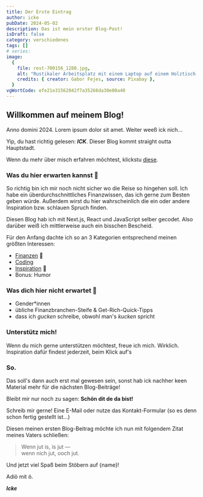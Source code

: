```yaml
---
title: Der Erste Eintrag
author: icke
pubDate: 2024-05-02
description: Das ist mein erster Blog-Post!
isDraft: false
category: verschiedenes
tags: []
# series:
image:
  {
    file: rest-700156_1280.jpg,
    alt: "Rustikaler Arbeitsplatz mit einem Laptop auf einem Holztisch, daneben eine Hängematte.",
    credits: { creator: Gabor Fejes, source: Pixabay },
  }
vgWortCode: efe21e31562042f7a35266da30e00a40
---
```


## Willkommen auf meinem Blog!

Anno domini 2024. Lorem ipsum dolor sit amet. Weiter weeß ick nich...

Yip, du hast richtig gelesen: **_ICK_**. Dieser Blog kommt straight outta Hauptstadt.

Wenn du mehr über misch erfahren möchtest, klickstu [diese](/aboutme).

### Was du hier erwarten kannst 🤔

So richtig bin ich mir noch nicht sicher wo die Reise so hingehen soll. Ich habe ein überdurchschnittliches Finanzwissen, das ich gerne zum Besten geben würde. Außerdem wirst du hier wahrscheinlich die ein oder andere Inspiration bzw. schlauen Spruch finden.

Diesen Blog hab ich mit Next.js, React und JavaScript selber gecodet. Also darüber weiß ich mittlerweise auch ein bisschen Bescheid.

Für den Anfang dachte ich so an 3 Kategorien entsprechend meinen größten Interessen:

- [Finanzen](/blog/catergory/finanzen) 💸
- [Coding](/blog/category/coden)
- [Inspiration](/blog/category/inspiration) 💪
- Bonus: Humor

### Was dich hier nicht erwartet 🚫

- Gender\*innen
- übliche Finanzbranchen-Steife & Get-Rich-Quick-Tipps
- dass ich _gucken_ schreibe, obwohl man's _kucken_ spricht

### Unterstütz mich!

Wenn du mich gerne unterstützen möchtest, freue ich mich. Wirklich.<br/>
Inspiration dafür findest jederzeit, beim Klick auf's

<p className="text-center">
  <SupportButton />
</p>

### So.

Das soll's dann auch erst mal gewesen sein, sonst hab ick nachher keen Material mehr für die nächsten Blog-Beiträge!

Bleibt mir nur noch zu sagen: **Schön dit de da bist!**

Schreib mir gerne! Eine E-Mail oder nutze das Kontakt-Formular (so es denn schon fertig gestellt ist...)

Diesen meinen ersten Blog-Beitrag möchte ich nun mit folgendem Zitat meines Vaters schließen:

> Wenn jut is, is jut —  
> wenn nich jut, ooch jut.

Und jetzt viel Spaß beim Stöbern auf {name}!

Adiö mit ö.

**_Icke_**
